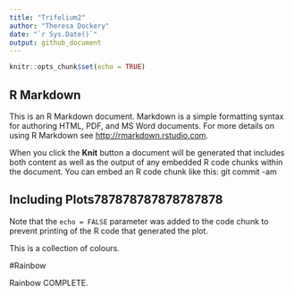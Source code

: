 ```yaml
---
title: "Trifolium2"
author: "Theresa Dockery"
date: "`r Sys.Date()`"
output: github_document
---
```


```r
knitr::opts_chunk$set(echo = TRUE)
```

## R Markdown

This is an R Markdown document. Markdown is a simple formatting syntax for authoring HTML, PDF, and MS Word documents. For more details on using R Markdown see <http://rmarkdown.rstudio.com>.

When you click the **Knit** button a document will be generated that includes both content as well as the output of any embedded R code chunks within the document. You can embed an R code chunk like this:
git commit -am

## Including Plots787878787878787878

Note that the `echo = FALSE` parameter was added to the code chunk to prevent printing of the R code that generated the plot.

This is a collection of colours.

#Rainbow


Rainbow COMPLETE.
